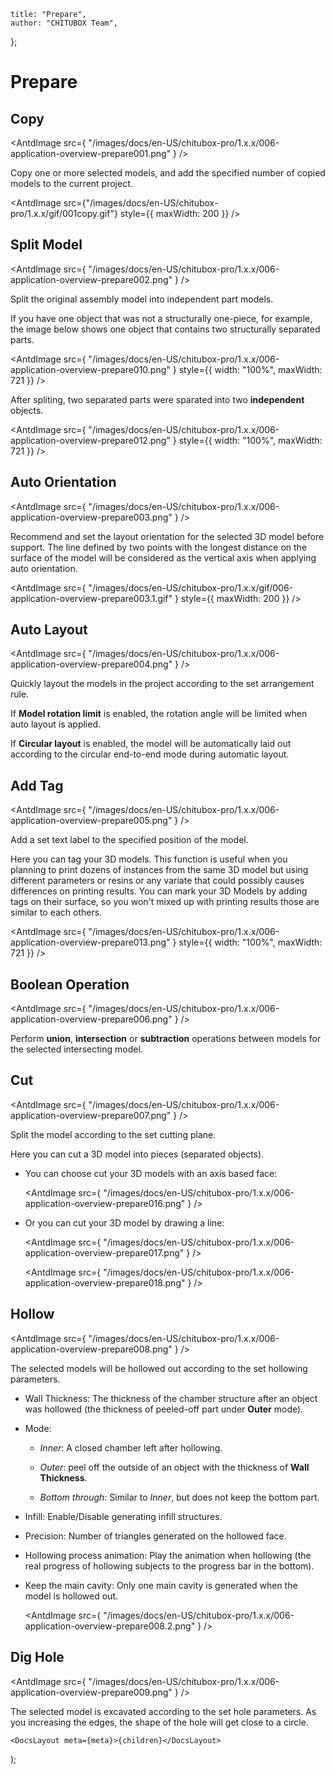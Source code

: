 
	title: "Prepare",
	author: "CHITUBOX Team",
};

# Prepare

## Copy

<AntdImage
	src={
		"/images/docs/en-US/chitubox-pro/1.x.x/006-application-overview-prepare001.png"
	}
/>

Copy one or more selected models, and add the specified number of copied models to the current project.

<AntdImage
	src={"/images/docs/en-US/chitubox-pro/1.x.x/gif/001copy.gif"}
	style={{ maxWidth: 200 }}
/>

## Split Model

<AntdImage
	src={
		"/images/docs/en-US/chitubox-pro/1.x.x/006-application-overview-prepare002.png"
	}
/>

Split the original assembly model into independent part models.

If you have one object that was not a structurally one-piece, for example, the image below shows one object that contains two structurally separated parts.

<AntdImage
	src={
		"/images/docs/en-US/chitubox-pro/1.x.x/006-application-overview-prepare010.png"
	}
	style={{ width: "100%", maxWidth: 721 }}
/>

After spliting, two separated parts were sparated into two **independent** objects.

<AntdImage
	src={
		"/images/docs/en-US/chitubox-pro/1.x.x/006-application-overview-prepare012.png"
	}
	style={{ width: "100%", maxWidth: 721 }}
/>

## Auto Orientation

<AntdImage
	src={
		"/images/docs/en-US/chitubox-pro/1.x.x/006-application-overview-prepare003.png"
	}
/>

Recommend and set the layout orientation for the selected 3D model before support. The line defined by two points with the longest distance on the surface of the model will be considered as the vertical axis when applying auto orientation.

<AntdImage
	src={
		"/images/docs/en-US/chitubox-pro/1.x.x/gif/006-application-overview-prepare003.1.gif"
	}
	style={{ maxWidth: 200 }}
/>

## Auto Layout

<AntdImage
	src={
		"/images/docs/en-US/chitubox-pro/1.x.x/006-application-overview-prepare004.png"
	}
/>

Quickly layout the models in the project according to the set arrangement rule.

If **Model rotation limit** is enabled, the rotation angle will be limited when auto layout is applied.

If **Circular layout** is enabled, the model will be automatically laid out according to the circular end-to-end mode during automatic layout.

<ImageContainer>
	<AntdImage
		src={
			"/images/docs/en-US/chitubox-pro/1.x.x/006-application-overview-prepare019.png"
		}
		style={{ width: "100%", maxWidth: 721 }}
	/>
</ImageContainer>

<ImageContainer>
	<AntdImage
		src={
			"/images/docs/en-US/chitubox-pro/1.x.x/006-application-overview-prepare019.1.png"
		}
		style={{ width: "100%", maxWidth: 721 }}
	/>
</ImageContainer>

<ImageContainer>
	<AntdImage
		src={"/images/docs/en-US/chitubox-pro/1.x.x/gif/002auto-layout.gif"}
		style={{ maxWidth: 200 }}
	/>
</ImageContainer>

## Add Tag

<AntdImage
	src={
		"/images/docs/en-US/chitubox-pro/1.x.x/006-application-overview-prepare005.png"
	}
/>

Add a set text label to the specified position of the model.

Here you can tag your 3D models. This function is useful when you planning to print dozens of instances from the same 3D model but using different parameters or resins or any variate that could possibly causes differences on printing results. You can mark your 3D Models by adding tags on their surface, so you won't mixed up with printing results those are similar to each others.

<AntdImage
	src={
		"/images/docs/en-US/chitubox-pro/1.x.x/006-application-overview-prepare013.png"
	}
	style={{ width: "100%", maxWidth: 721 }}
/>

## Boolean Operation

<AntdImage
	src={
		"/images/docs/en-US/chitubox-pro/1.x.x/006-application-overview-prepare006.png"
	}
/>

Perform **union**, **intersection** or **subtraction** operations between models for the selected intersecting model.

<ImageContainer>
	<AntdImage
		src={
			"/images/docs/en-US/chitubox-pro/1.x.x/006-application-overview-prepare014.png"
		}
		style={{ width: "100%", maxWidth: 721 }}
	/>
</ImageContainer>

<ImageContainer>
	<AntdImage
		src={
			"/images/docs/en-US/chitubox-pro/1.x.x/006-application-overview-prepare015.png"
		}
		style={{ width: "100%", maxWidth: 721 }}
	/>
</ImageContainer>

## Cut

<AntdImage
	src={
		"/images/docs/en-US/chitubox-pro/1.x.x/006-application-overview-prepare007.png"
	}
/>

Split the model according to the set cutting plane.

Here you can cut a 3D model into pieces (separated objects).

-   You can choose cut your 3D models with an axis based face:

    <AntdImage
    	src={
    		"/images/docs/en-US/chitubox-pro/1.x.x/006-application-overview-prepare016.png"
    	}
    />

-   Or you can cut your 3D model by drawing a line:

    <AntdImage
    	src={
    		"/images/docs/en-US/chitubox-pro/1.x.x/006-application-overview-prepare017.png"
    	}
    />

    <AntdImage
    	src={
    		"/images/docs/en-US/chitubox-pro/1.x.x/006-application-overview-prepare018.png"
    	}
    />

## Hollow

<AntdImage
	src={
		"/images/docs/en-US/chitubox-pro/1.x.x/006-application-overview-prepare008.png"
	}
/>

The selected models will be hollowed out according to the set hollowing parameters.

<ImageContainer>
	<AntdImage
		src={"/images/docs/en-US/chitubox-pro/1.x.x/gif/003hollow.gif"}
		style={{ maxWidth: 200 }}
	/>
</ImageContainer>

<ImageContainer>
	<AntdImage
		src={
			"/images/docs/en-US/chitubox-pro/1.x.x/006-application-overview-prepare008.1.png"
		}
	/>
</ImageContainer>

-   Wall Thickness: The thickness of the chamber structure after an object was hollowed (the thickness of peeled-off part under **Outer** mode).

-   Mode:

    -   _Inner_: A closed chamber left after hollowing.

    -   _Outer_: peel off the outside of an object with the thickness of **Wall Thickness**.

    -   _Bottom through_: Similar to _Inner_, but does not keep the bottom part.

-   Infill: Enable/Disable generating infill structures.

-   Precision: Number of triangles generated on the hollowed face.

-   Hollowing process animation: Play the animation when hollowing (the real progress of hollowing subjects to the progress bar in the bottom).

-   Keep the main cavity: Only one main cavity is generated when the model is hollowed out.

    <AntdImage
    	src={
    		"/images/docs/en-US/chitubox-pro/1.x.x/006-application-overview-prepare008.2.png"
    	}
    />

## Dig Hole

<AntdImage
	src={
		"/images/docs/en-US/chitubox-pro/1.x.x/006-application-overview-prepare009.png"
	}
/>

The selected model is excavated according to the set hole parameters. As you increasing the edges, the shape of the hole will get close to a circle.

<ImageContainer>
	<AntdImage
		src={"/images/docs/en-US/chitubox-pro/1.x.x/gif/004-dig-hole.gif"}
	/>
</ImageContainer>

	<DocsLayout meta={meta}>{children}</DocsLayout>
);
